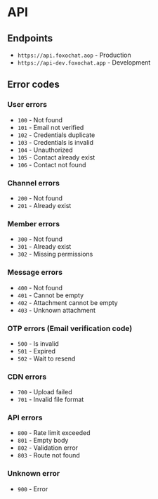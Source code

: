 # API

## Endpoints
- `https://api.foxochat.aop` - Production
- `https://api-dev.foxochat.app` - Development

## Error codes
### User errors
- `100` - Not found
- `101` - Email not verified
- `102` - Credentials duplicate
- `103` - Credentials is invalid
- `104` - Unauthorized
- `105` - Contact already exist
- `106` - Contact not found

### Channel errors
- `200` - Not found
- `201` - Already exist

### Member errors
- `300` - Not found
- `301` - Already exist
- `302` - Missing permissions

### Message errors
- `400` - Not found
- `401` - Cannot be empty
- `402` - Attachment cannot be empty
- `403` - Unknown attachment

### OTP errors (Email verification code)
- `500` - Is invalid
- `501` - Expired
- `502` - Wait to resend

### CDN errors
- `700` - Upload failed
- `701` - Invalid file format

### API errors
- `800` - Rate limit exceeded
- `801` - Empty body
- `802` - Validation error
- `803` - Route not found

### Unknown error
- `900` - Error
